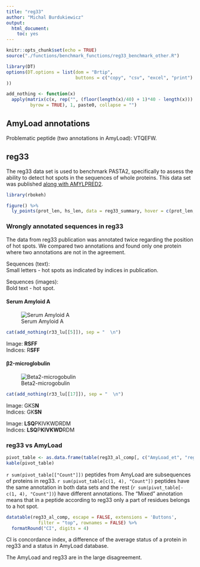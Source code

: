 ```yaml
---
title: "reg33"
author: "Michal Burdukiewicz"
output: 
  html_document: 
    toc: yes
---
```


```r
knitr::opts_chunk$set(echo = TRUE)
source("./functions/benchmark_functions/reg33_benchmark_other.R")

library(DT)
options(DT.options = list(dom = "Brtip",
                          buttons = c("copy", "csv", "excel", "print")
))

add_nothing <- function(x)
  apply(matrix(c(x, rep("", (floor(length(x)/40) + 1)*40 - length(x))), ncol = 40,
         byrow = TRUE), 1, paste0, collapse = "")

```

## AmyLoad annotations

Problematic peptide (two annotations in AmyLoad): VTQEFW.

## reg33

The reg33 data set is used to benchmark PASTA2, specifically to assess the ability to detect hot spots in the sequences of whole proteins. This data set was published [along with AMYLPRED2](http://journals.plos.org/plosone/article?id=10.1371/journal.pone.0054175).  

```r
library(rbokeh)

figure() %>%
  ly_points(prot_len, hs_len, data = reg33_summary, hover = c(prot_len, hs_len, prot_name))
```

### Wrongly annotated sequences in reg33

The data from reg33 publication was annotated twice regarding the position of hot spots. We compared two annotations and found only one protein where two annotations are not in the agreement.  

Sequences (text):  
Small letters - hot spots as indicated by indices in publication.  

Sequences (images):  
Bold text - hot spot.

#### Serum Amyloid A

![Serum Amyloid A](Serum_Amyloid_A.png)

```r
cat(add_nothing(r33_lu[[5]]), sep = "  \n")
```

Image: **RSFF**  
Indices: R**SFF**  

#### &beta;2-microglobulin

![Beta2-microgobulin](Beta2-microglobulin.png)

```r
cat(add_nothing(r33_lu[[17]]), sep = "  \n")
```

Image: GKS**N**  
Indices: GK**SN**  

Image: **LSQ**PKIVKWDRDM  
Indices: **LSQ**P**KIVKWD**RDM  
  
### reg33 vs AmyLoad  

```r
pivot_table <- as.data.frame(table(reg33_al_comp[, c("AmyLoad_et", "reg33_et")]), responseName = "Count")
kable(pivot_table)
```

`r sum(pivot_table[["Count"]])` peptides from AmyLoad are subsequences of proteins in reg33. `r sum(pivot_table[c(1, 4), "Count"])` peptides have the same annotation in both data sets and the rest (`r sum(pivot_table[-c(1, 4), "Count"])`) have different annotations. The "Mixed" annotation means that in a peptide according to reg33 only a part of residues belongs to a hot spot.

```r
datatable(reg33_al_comp, escape = FALSE, extensions = 'Buttons', 
            filter = "top", rownames = FALSE) %>% 
  formatRound("CI", digits = 4)
```

CI is concordance index, a difference of the average status of a protein in reg33 and a status in AmyLoad database.

The AmyLoad and reg33 are in the large disagreement.